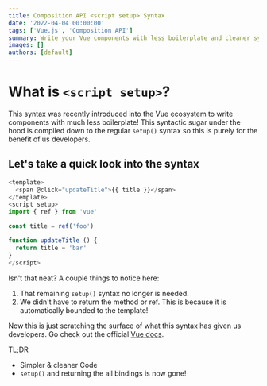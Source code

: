 ```yaml
---
title: Composition API <script setup> Syntax
date: '2022-04-04 00:00:00'
tags: ['Vue.js', 'Composition API']
summary: Write your Vue components with less boilerplate and cleaner syntax!
images: []
authors: [default]
---
```


# What is `<script setup>`?

This syntax was recently introduced into the Vue ecosystem to write components with much less boilerplate!
This syntactic sugar under the hood is compiled down to the regular `setup()` syntax so this is purely for the benefit of us developers.

## Let's take a quick look into the syntax

```js
<template>
  <span @click="updateTitle">{{ title }}</span>
</template>
<script setup>
import { ref } from 'vue'

const title = ref('foo')

function updateTitle () {
  return title = 'bar'
}
</script>
```

Isn't that neat? A couple things to notice here:

1. That remaining `setup()` syntax no longer is needed.
2. We didn't have to return the method or ref. This is because it is automatically bounded to the template!

Now this is just scratching the surface of what this syntax has given us developers.
Go check out the official [Vue docs](https://vuejs.org/api/sfc-script-setup.html#basic-syntax).

TL;DR

- Simpler & cleaner Code
- `setup()` and returning the all bindings is now gone!
